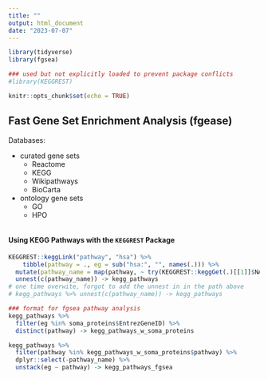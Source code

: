 ```yaml
---
title: ""
output: html_document
date: "2023-07-07"
---
```


```r
library(tidyverse)
library(fgsea)

### used but not explicitly loaded to prevent package conflicts
#library(KEGGREST)

knitr::opts_chunk$set(echo = TRUE)
```

## Fast Gene Set Enrichment Analysis (fgease)

Databases:

- curated gene sets
  - Reactome
  - KEGG
  - Wikipathways
  - BioCarta
- ontology gene sets
  - GO
  - HPO


```r

```

#### Using KEGG Pathways with the `KEGGREST` Package



```r
KEGGREST::keggLink("pathway", "hsa") %>% 
    tibble(pathway = ., eg = sub("hsa:", "", names(.))) %>%
  mutate(pathway_name = map(pathway, ~ try(KEGGREST::keggGet(.)[[1]]$NAME))) %>%
  unnest(c(pathway_name)) -> kegg_pathways
# one time overwite, forgot to add the unnest in in the path above
# kegg_pathways %>% unnest(c(pathway_name)) -> kegg_pathways

### format for fgsea pathway analysis
kegg_pathways %>%
  filter(eg %in% soma_proteins$EntrezGeneID) %>%
  distinct(pathway) -> kegg_pathways_w_soma_proteins

kegg_pathways %>%
  filter(pathway %in% kegg_pathways_w_soma_proteins$pathway) %>%
  dplyr::select(-pathway_name) %>%
  unstack(eg ~ pathway) -> kegg_pathways_fgsea
```


